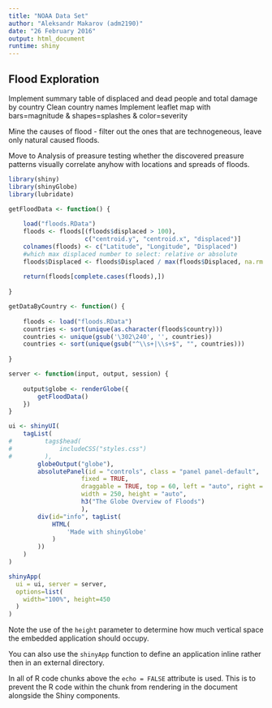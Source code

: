 ```yaml
---
title: "NOAA Data Set"
author: "Aleksandr Makarov (adm2190)"
date: "26 February 2016"
output: html_document
runtime: shiny
---
```


## Flood Exploration

Implement summary table of displaced and dead people and total damage by country
Clean country names
Implement leaflet map with bars=magnitude & shapes=splashes & color=severity

Mine the causes of flood - filter out the ones that are technogeneous, leave only natural caused floods.

Move to Analysis of preasure testing whether the discovered preasure patterns visually correlate anyhow with locations and spreads of floods.

```r
library(shiny)
library(shinyGlobe)
library(lubridate)

getFloodData <- function() {
    
    load("floods.RData")
    floods <- floods[(floods$displaced > 100), 
                     c("centroid.y", "centroid.x", "displaced")]
    colnames(floods) <- c("Latitude", "Longitude", "Displaced")
    #which max displaced number to select: relative or absolute
    floods$Displaced <- floods$Displaced / max(floods$Displaced, na.rm = TRUE)
    
    return(floods[complete.cases(floods),])
    
}

getDataByCountry <- function() {
    
    floods <- load("floods.RData")
    countries <- sort(unique(as.character(floods$country)))
    countries <- unique(gsub('\302\240', '', countries))
    countries <- sort(unique(gsub("^\\s+|\\s+$", "", countries)))
    
}

server <- function(input, output, session) {
    
    output$globe <- renderGlobe({
        getFloodData()
    })
}

ui <- shinyUI(
    tagList(
#         tags$head(
#             includeCSS("styles.css")
#         ),
        globeOutput("globe"),
        absolutePanel(id = "controls", class = "panel panel-default", 
                    fixed = TRUE,
                    draggable = TRUE, top = 60, left = "auto", right = 20, bottom = "auto",
                    width = 250, height = "auto", 
                    h3("The Globe Overview of Floods")
                    ),
        div(id="info", tagList(
            HTML(
                'Made with shinyGlobe'
            )
        ))
    )  
)

shinyApp(
  ui = ui, server = server,
  options=list(
    width="100%", height=450
  )
)
```

Note the use of the `height` parameter to determine how much vertical space the embedded application should occupy.

You can also use the `shinyApp` function to define an application inline rather then in an external directory.

In all of R code chunks above the `echo = FALSE` attribute is used. This is to prevent the R code within the chunk from rendering in the document alongside the Shiny components.



